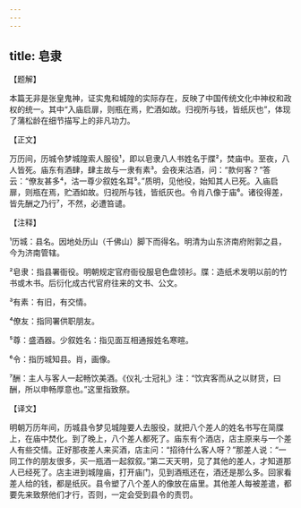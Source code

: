 ```yaml
---
---
---
```

title: 皂隶
---




【题解】


本篇无非是张皇鬼神，证实鬼和城隍的实际存在，反映了中国传统文化中神权和政权的统一。其中“入庙启扉，则瓶在焉，贮酒如故。归视所与钱，皆纸灰也”，体现了蒲松龄在细节描写上的非凡功力。


【正文】

万历间，历城令梦城隍索人服役¹，即以皂隶八人书姓名于牒²，焚庙中。至夜，八人皆死。庙东有酒肆，肆主故与一隶有素³。会夜来沽酒，问：“款何客？”答云：“僚友甚多⁴，沽一尊少叙姓名耳⁵。”质明，见他役，始知其人已死。入庙启扉，则瓶在焉，贮酒如故。归视所与钱，皆纸灰也。令肖八像于庙⁶。诸役得差，皆先酬之乃行⁷，不然，必遭笞谴。

【注释】


¹历城：县名。因地处历山（千佛山）脚下而得名。明清为山东济南府附郭之县，今为济南管辖。

²皂隶：指县署衙役。明朝规定官府衙役服皂色盘领衫。牒：造纸术发明以前的竹书或木书。后衍化成古代官府往来的文书、公文。

³有素：有旧，有交情。

⁴僚友：指同署供职朋友。

⁵尊：盛酒器。少叙姓名：指见面互相通报姓名寒暄。

⁶令：指历城知县。肖，画像。

⁷酬：主人与客人一起畅饮美酒。《仪礼·士冠礼》注：“饮宾客而从之以财货，曰酬，所以申畅厚意也。”这里指致祭。





【译文】


明朝万历年间，历城县令梦见城隍要人去服役，就把八个差人的姓名书写在简牒上，在庙中焚化。到了晚上，八个差人都死了。庙东有个酒店，店主原来与一个差人有些交情。正好那夜差人来买酒，店主问：“招待什么客人呀？”那差人说：“一同工作的朋友很多，买一瓶酒一起叙叙。”第二天天明，见了其他的差人，才知道那人已经死了。店主进到城隍庙，打开庙门，见到酒瓶还在，酒还是那么多。回家看差人给的钱，都是纸灰。县令塑了八个差人的像放在庙里。其他差人每被差遣，都要先来致祭他们才行，否则，一定会受到县令的责罚。